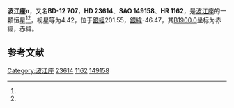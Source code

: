 {{Starbox begin
| name = 波江座π
}}
{{Starbox observe
| epoch = [[J2000.0|J2000.0]]
| constell = [[波江座|波江座]]<ref name=SIMBAD>{{cite web
 | url=http://simbad.u-strasbg.fr/simbad/sim-id?Ident=HR+1162
 | title=Pulsating variable Star
 | publisher=Centre de Données astronomiques de Strasbourg
 | work=SIMBAD
 | accessdate=2012-07-13
 | archive-date=2016-03-18
 | archive-url=https://web.archive.org/web/20160318232856/http://simbad.u-strasbg.fr/simbad/sim-id?Ident=HR+1162
 | dead-url=no
 }}</ref><ref name=DATA>{{cite web
 | url=http://vizier.u-strasbg.fr/viz-bin/VizieR-5?-out.add=.&-source=5050&-corr=PK=HR&-out.max=9999&HR=1162
 | title=VizieR Detailed Page
 | accessdate=2012-07-13
 | archive-date=2016-03-04
 | archive-url=https://web.archive.org/web/20160304234119/http://vizier.u-strasbg.fr/viz-bin/VizieR-5?-out.add=.&-source=5050&-corr=PK=HR&-out.max=9999&HR=1162
 | dead-url=no
 }}</ref>
| 星官 = [[天苑|天苑]]
| ra = {{RA|3|46|8.5}}<ref name=SIMBAD /><ref name=DATA />
| dec = {{DEC|-12|6|6}}<ref name=SIMBAD /><ref name=DATA />
| appmag_v = 4.42<ref name=SIMBAD /><ref name=DATA />
}}
{{Starbox character
| class = M2III<ref name=SIMBAD /><ref name=DATA />
| b-v = 1.63<ref name=SIMBAD /><ref name=DATA />
| u-b = 2.01<ref name=SIMBAD /><ref name=DATA />
| r-i = 1.05<ref name=SIMBAD /><ref name=DATA />
| variable = 
}}
{{Starbox astrometry
| radial_v = 2.01
| prop_mo_ra = 46
| parallax = 0
| p_error = 
}}
{{Starbox catalog
| names =BD-12 707，[[SAO星表|SAO]] 149158，[[HD星表|HD]] 23614，[[HR星表|HR]] 1162}}
{{Starbox reference |Simbad=HR+1162}}
{{Starbox end}}

'''波江座π'''，又名'''BD-12 707'''，'''HD 23614'''、'''SAO 149158'''、'''HR 1162'''，是[[波江座|波江座]]的一颗恒星<ref name=SIMBAD /><ref name=DATA />，视星等为4.42，位于[[銀道座標系|銀經]]201.55，[[銀道座標系|銀緯]]-46.47，其[[B1900.0|B1900.0]]坐标为赤經{{RA|3|41|24.8}}，赤緯{{DEC|-12|-46.47|55}}。

== 参考文献 ==
{{reflist}}

{{star-stub}}

{{波江座恒星}}
{{星官|天苑|16|18}}
[[Category:波江座|Category:波江座]]
[[Category:HD和HDE天體|23614]]
[[Category:HR天體|1162]]
[[Category:SAO天體|149158]]